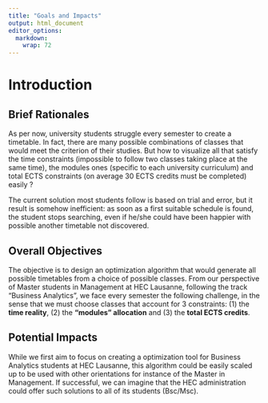 ```yaml
---
title: "Goals and Impacts"
output: html_document
editor_options: 
  markdown: 
    wrap: 72
---
```


# Introduction

## Brief Rationales

As per now, university students struggle every semester to create a
timetable. In fact, there are many possible combinations of classes that
would meet the criterion of their studies. But how to visualize all that
satisfy the time constraints (impossible to follow two classes taking
place at the same time), the modules ones (specific to each university
curriculum) and total ECTS constraints (on average 30 ECTS credits must
be completed) easily ?

The current solution most students follow is based on trial and error,
but it result is somehow inefficient: as soon as a first suitable
schedule is found, the student stops searching, even if he/she could
have been happier with possible another timetable not discovered.

## Overall Objectives

The objective is to design an optimization algorithm that would generate
all possible timetables from a choice of possible classes. From our
perspective of Master students in Management at HEC Lausanne, following
the track "Business Analytics", we face every semester the following
challenge, in the sense that we must choose classes that account for 3
constraints: (1) the **time reality**, (2) the **"modules" allocation**
and (3) the **total ECTS credits**.

## Potential Impacts

While we first aim to focus on creating a optimization tool for Business
Analytics students at HEC Lausanne, this algorithm could be easily
scaled up to be used with other orientations for instance of the Master
in Management. If successful, we can imagine that the HEC administration
could offer such solutions to all of its students (Bsc/Msc).
